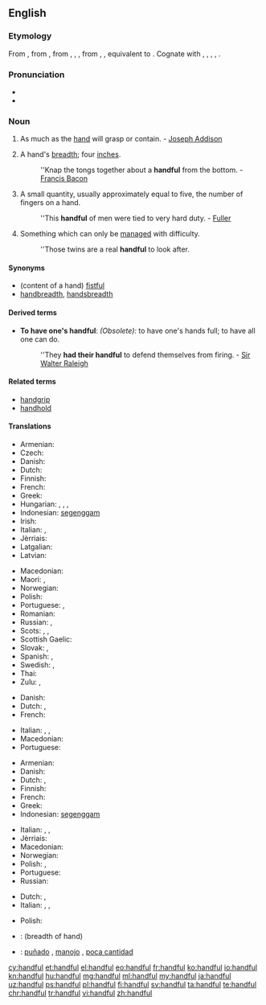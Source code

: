 ==English==

===Etymology===
From {{etyl|enm|en}}, from {{etyl|ang|en}} {{term|handful||handful|lang=ang}}, from {{etyl|gem-pro|en}} {{term/t|gem-pro|*handfullą}}, {{term/t|gem-pro|*handfullō}}, {{term/t|gem-pro|*handfulljô||handful}}, from {{etyl|gem-pro|en}} {{term/t|gem-pro|*handuz||hand}}, {{term/t|gem-pro|*fullaz||full}}, equivalent to {{compound|hand|full|t2=fullness, plenty}}. Cognate with {{etyl|fy|-}} {{term|hânfol||handful|lang=fy}}, {{etyl|nl|-}} {{term|handvol||handful|lang=nl}}, {{etyl|da|-}} {{term|håndfuld||handful|lang=da}}, {{etyl|sv|-}} {{term|handfull||handfull|lang=sv}}, {{etyl|is|-}} {{term|handfylli||handful|lang=is}}.

===Pronunciation===
* {{audio|en-us-handful.ogg|Audio (US)|lang=en}}
* {{IPA|/ˈhæn(d)fʊl/|lang=en}}

===Noun===
{{en-noun|s|handsful}}

# As much as the [[hand]] will grasp or contain. - [[w:Joseph Addison|Joseph Addison]]
# {{context|obsolete|lang=en}} A hand's [[breadth]]; four [[inch]]es.
#: ''Knap the tongs together about a '''handful''' from the bottom. - [[w:Francis Bacon|Francis Bacon]]
# A small quantity, usually approximately equal to five, the number of fingers on a hand.
#: ''This '''handful''' of men were tied to very hard duty. - [[Fuller]]
# Something which can only be [[manage]]d with difficulty.
#: ''Those twins are a real '''handful''' to look after.

====Synonyms====
* (content of a hand) [[fistful]]
* [[handbreadth]], [[handsbreadth]]

====Derived terms====
* '''To have one's handful''': ''(Obsolete):'' to have one's hands full; to have all one can do.
*: ''They '''had their handful''' to defend themselves from firing. - [[w:Sir Walter Raleigh|Sir Walter Raleigh]]

====Related terms====
* [[handgrip]]
* [[handhold]]

====Translations====
{{trans-top|amount held in hand}}
* Armenian: {{t|hy|բուռ|tr=buṙ}}
* Czech: {{t+|cs|hrst|f}}
* Danish: {{t|da|håndfuld|c}}
* Dutch: {{t|nl|handvol|n}}
* Finnish: {{t+|fi|kourallinen}}
* French: {{t+|fr|poignée|f}}
* Greek: {{t+|el|χούφτα|f|tr=choúfta}}
* Hungarian: {{t+|hu|marék}}, {{t|hu|maréknyi}}, {{t+|hu|marok}}, {{t+|hu|maroknyi}}
* Indonesian: [[genggam|segenggam]]
* Irish: {{t|ga|crág|f}}
* Italian: {{t+|it|manciata}}, {{t+|it|pugno}}
* Jèrriais: {{t|roa-jer|pouongnie|f}}
* Latgalian: {{t|ltg|sauve}}
* Latvian: {{t|lv|sauja}}
{{trans-mid}}
* Macedonian: {{t|mk|грст|m|tr=g'rst}}
* Maori: {{t|mi|kutanga}}, {{t|mi|kapuranga}}
* Norwegian: {{t|no|håndfull|m}}
* Polish: {{t+|pl|garść|f}}
* Portuguese: {{t+|pt|punhado|m}}, {{t+|pt|mancheia|f}}
* Romanian: {{t+|ro|mănunchi}}
* Russian: {{t+|ru|горсть|f|tr=gorstʹ}}, {{t+|ru|пригоршня|f|tr=prígoršnja}}
* Scots: {{t|sco|haundfu}}, {{t|sco|luiffu}}, {{t|sco|nievefu}}
* Scottish Gaelic: {{t|gd|làn cròige|f}}
* Slovak: {{t|sk|hrsť|f}}, {{t|sk|hŕstka|f}}
* Spanish: {{t+|es|manojo|m}}, {{t+|es|puñado|m}}
* Swedish: {{t+|sv|handfull|c}}, {{t+|sv|näve|c}}
* Thai: {{t|th|หยิบมือเดียว|tr=yib mue diew|sc=Thai}} {{qualifier|figurative, idiomatic}}
* Zulu: {{t+|zu|isandla|c7|c8}}, {{t+|zu|ukhweshe|c11|c10}}
{{trans-bottom}}

{{trans-top|breadth of hand}}
* Danish: {{t|da|håndsbred|c}}
* Dutch: {{t|nl|handbreed|n}}, {{t|nl|handbreedte}}
* French: {{t+|fr|manipule}}
{{trans-mid}}
* Italian: {{t+|it|manipolo}}, {{t|it|gruppetto}}, {{t+|it|pugno}}
* Macedonian: {{t|mk|грст|m|tr=g'rst}}
* Portuguese: {{t|pt|palmo|m}}
{{trans-bottom}}

{{trans-top|small quantity}}
* Armenian: {{t|hy|բուռ|tr=buṙ}}
* Danish: {{t|da|håndfuld|c}}
* Dutch: {{t|nl|handvol|n}}, {{t+|nl|beetje|n}}
* Finnish: {{t+|fi|kourallinen}}
* French: {{t+|fr|poignée|f}}
* Greek: {{t+|el|χούφτα|f|tr=choúfta}}
* Indonesian: [[genggam|segenggam]]
{{trans-mid}}
* Italian: {{t+|it|manciata|f}}, {{t+|it|pugno|m}}, {{t+|it|manipolo}}
* Jèrriais: {{t|roa-jer|pouongnie|f}}
* Macedonian: {{t|mk|грст|m|tr=g'rst}}
* Norwegian: {{t|no|håndfull|m}}
* Polish: {{t+|pl|garść|f}}, {{t+|pl|garstka|f}}
* Portuguese: {{t+|pt|punhado|m}}
* Russian: {{t+|ru|горстка|f|tr=górstka}}
{{trans-bottom}}

{{trans-top|handled with difficulty}}
* Dutch: {{t|nl|handenbinder|m}}, {{t|nl|lastpost}}
* Italian: {{t|it|indisciplinato}}, {{t+|it|irrequieto}}, {{t+|it|birichino}}
{{trans-mid}}
* Polish: {{t|pl|trudne do zniesienia}}
{{trans-bottom}}

{{checktrans-top}}
* {{ttbc|no}}: {{t|no|knyttneve|m}} (breadth of hand)
{{trans-mid}}
* {{ttbc|es}}: [[puñado]] {{g|m}}, [[manojo]] {{g|m}}, [[poca cantidad]] {{g|f}}
{{trans-bottom}}

[[cy:handful]]
[[et:handful]]
[[el:handful]]
[[eo:handful]]
[[fr:handful]]
[[ko:handful]]
[[io:handful]]
[[kn:handful]]
[[hu:handful]]
[[mg:handful]]
[[ml:handful]]
[[my:handful]]
[[ja:handful]]
[[uz:handful]]
[[ps:handful]]
[[pl:handful]]
[[fi:handful]]
[[sv:handful]]
[[ta:handful]]
[[te:handful]]
[[chr:handful]]
[[tr:handful]]
[[vi:handful]]
[[zh:handful]]
